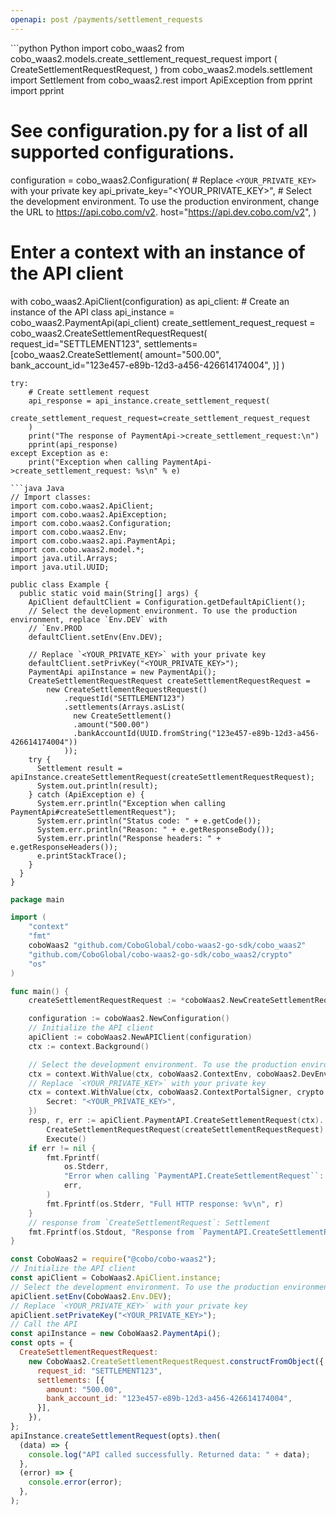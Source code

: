 ```yaml
---
openapi: post /payments/settlement_requests
---
```


<RequestExample>
```python Python
import cobo_waas2
from cobo_waas2.models.create_settlement_request_request import (
    CreateSettlementRequestRequest,
)
from cobo_waas2.models.settlement import Settlement
from cobo_waas2.rest import ApiException
from pprint import pprint

# See configuration.py for a list of all supported configurations.
configuration = cobo_waas2.Configuration(
    # Replace `<YOUR_PRIVATE_KEY>` with your private key
    api_private_key="<YOUR_PRIVATE_KEY>",
    # Select the development environment. To use the production environment, change the URL to https://api.cobo.com/v2.
    host="https://api.dev.cobo.com/v2",
)
# Enter a context with an instance of the API client
with cobo_waas2.ApiClient(configuration) as api_client:
    # Create an instance of the API class
    api_instance = cobo_waas2.PaymentApi(api_client)
    create_settlement_request_request = cobo_waas2.CreateSettlementRequestRequest(
        request_id="SETTLEMENT123", settlements=[cobo_waas2.CreateSettlement(
                    amount="500.00",
                    bank_account_id="123e457-e89b-12d3-a456-426614174004",
                )]
    )

    try:
        # Create settlement request
        api_response = api_instance.create_settlement_request(
            create_settlement_request_request=create_settlement_request_request
        )
        print("The response of PaymentApi->create_settlement_request:\n")
        pprint(api_response)
    except Exception as e:
        print("Exception when calling PaymentApi->create_settlement_request: %s\n" % e)

```
```java Java
// Import classes:
import com.cobo.waas2.ApiClient;
import com.cobo.waas2.ApiException;
import com.cobo.waas2.Configuration;
import com.cobo.waas2.Env;
import com.cobo.waas2.api.PaymentApi;
import com.cobo.waas2.model.*;
import java.util.Arrays;
import java.util.UUID;

public class Example {
  public static void main(String[] args) {
    ApiClient defaultClient = Configuration.getDefaultApiClient();
    // Select the development environment. To use the production environment, replace `Env.DEV` with
    // `Env.PROD
    defaultClient.setEnv(Env.DEV);

    // Replace `<YOUR_PRIVATE_KEY>` with your private key
    defaultClient.setPrivKey("<YOUR_PRIVATE_KEY>");
    PaymentApi apiInstance = new PaymentApi();
    CreateSettlementRequestRequest createSettlementRequestRequest =
        new CreateSettlementRequestRequest()
            .requestId("SETTLEMENT123")
            .settlements(Arrays.asList(
              new CreateSettlement()
              .amount("500.00")
              .bankAccountId(UUID.fromString("123e457-e89b-12d3-a456-426614174004"))
            ));
    try {
      Settlement result = apiInstance.createSettlementRequest(createSettlementRequestRequest);
      System.out.println(result);
    } catch (ApiException e) {
      System.err.println("Exception when calling PaymentApi#createSettlementRequest");
      System.err.println("Status code: " + e.getCode());
      System.err.println("Reason: " + e.getResponseBody());
      System.err.println("Response headers: " + e.getResponseHeaders());
      e.printStackTrace();
    }
  }
}

```
```go Go
package main

import (
	"context"
	"fmt"
	coboWaas2 "github.com/CoboGlobal/cobo-waas2-go-sdk/cobo_waas2"
	"github.com/CoboGlobal/cobo-waas2-go-sdk/cobo_waas2/crypto"
	"os"
)

func main() {
	createSettlementRequestRequest := *coboWaas2.NewCreateSettlementRequestRequest("SETTLEMENT123", []coboWaas2.CreateSettlement{*coboWaas2.NewCreateSettlement()})

	configuration := coboWaas2.NewConfiguration()
	// Initialize the API client
	apiClient := coboWaas2.NewAPIClient(configuration)
	ctx := context.Background()

	// Select the development environment. To use the production environment, replace coboWaas2.DevEnv with coboWaas2.ProdEnv
	ctx = context.WithValue(ctx, coboWaas2.ContextEnv, coboWaas2.DevEnv)
	// Replace `<YOUR_PRIVATE_KEY>` with your private key
	ctx = context.WithValue(ctx, coboWaas2.ContextPortalSigner, crypto.Ed25519Signer{
		Secret: "<YOUR_PRIVATE_KEY>",
	})
	resp, r, err := apiClient.PaymentAPI.CreateSettlementRequest(ctx).
		CreateSettlementRequestRequest(createSettlementRequestRequest).
		Execute()
	if err != nil {
		fmt.Fprintf(
			os.Stderr,
			"Error when calling `PaymentAPI.CreateSettlementRequest``: %v\n",
			err,
		)
		fmt.Fprintf(os.Stderr, "Full HTTP response: %v\n", r)
	}
	// response from `CreateSettlementRequest`: Settlement
	fmt.Fprintf(os.Stdout, "Response from `PaymentAPI.CreateSettlementRequest`: %v\n", resp)
}

```
```javascript JavaScript
const CoboWaas2 = require("@cobo/cobo-waas2");
// Initialize the API client
const apiClient = CoboWaas2.ApiClient.instance;
// Select the development environment. To use the production environment, replace `Env.DEV` with `Env.PROD`
apiClient.setEnv(CoboWaas2.Env.DEV);
// Replace `<YOUR_PRIVATE_KEY>` with your private key
apiClient.setPrivateKey("<YOUR_PRIVATE_KEY>");
// Call the API
const apiInstance = new CoboWaas2.PaymentApi();
const opts = {
  CreateSettlementRequestRequest: 
    new CoboWaas2.CreateSettlementRequestRequest.constructFromObject({
      request_id: "SETTLEMENT123",
      settlements: [{
        amount: "500.00",
        bank_account_id: "123e457-e89b-12d3-a456-426614174004",
      }],
    }),
};
apiInstance.createSettlementRequest(opts).then(
  (data) => {
    console.log("API called successfully. Returned data: " + data);
  },
  (error) => {
    console.error(error);
  },
);

```
</RequestExample>